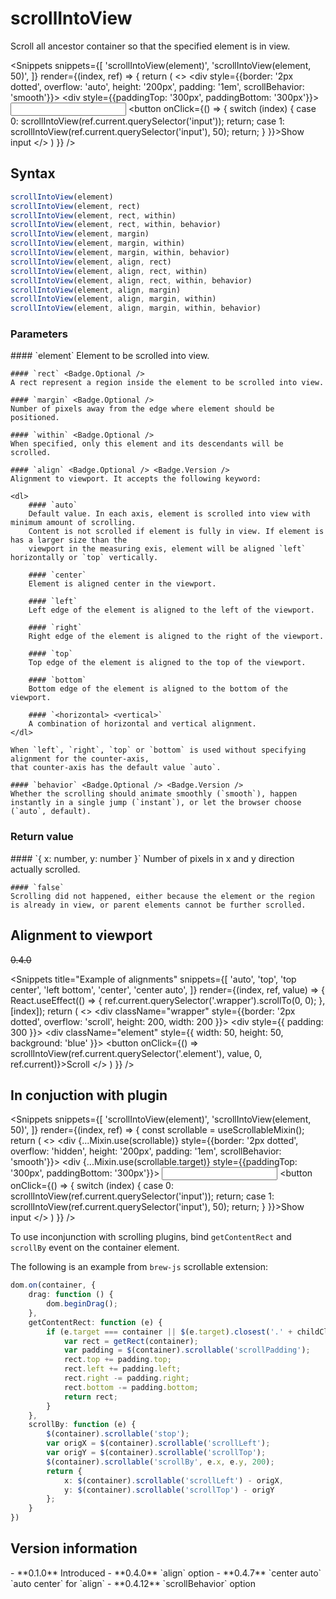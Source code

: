 
<Module name="zeta-dom/domUtil" />

# scrollIntoView

Scroll all ancestor container so that the specified element is in view.

<Snippets
    snippets={[
        'scrollIntoView(element)',
        'scrollIntoView(element, 50)',
    ]}
    render={(index, ref) => {
        return (
            <>
                <div style={{border: '2px dotted', overflow: 'auto', height: '200px', padding: '1em', scrollBehavior: 'smooth'}}>
                    <div style={{paddingTop: '300px', paddingBottom: '300px'}}>
                        <input />
                    </div>
                </div>
                <button onClick={() => {
                    switch (index) {
                        case 0:
                            scrollIntoView(ref.current.querySelector('input'));
                            return;
                        case 1:
                            scrollIntoView(ref.current.querySelector('input'), 50);
                            return;
                    }
                }}>Show input</button>
            </>
        )
    }} />

## Syntax

```javascript
scrollIntoView(element)
scrollIntoView(element, rect)
scrollIntoView(element, rect, within)
scrollIntoView(element, rect, within, behavior)
scrollIntoView(element, margin)
scrollIntoView(element, margin, within)
scrollIntoView(element, margin, within, behavior)
scrollIntoView(element, align, rect)
scrollIntoView(element, align, rect, within)
scrollIntoView(element, align, rect, within, behavior)
scrollIntoView(element, align, margin)
scrollIntoView(element, align, margin, within)
scrollIntoView(element, align, margin, within, behavior)
```

<ImportHint
    name="scrollIntoView"
    module="zeta-dom/domUtil"
    global="zeta.util.scrollIntoView"
/>

### Parameters

<dl>
    #### `element`
    Element to be scrolled into view.

    #### `rect` <Badge.Optional />
    A rect represent a region inside the element to be scrolled into view.

    #### `margin` <Badge.Optional />
    Number of pixels away from the edge where element should be positioned.

    #### `within` <Badge.Optional />
    When specified, only this element and its descendants will be scrolled.

    #### `align` <Badge.Optional /> <Badge.Version />
    Alignment to viewport. It accepts the following keyword:

    <dl>
        #### `auto`
        Default value. In each axis, element is scrolled into view with minimum amount of scrolling.
        Content is not scrolled if element is fully in view. If element is has a larger size than the
        viewport in the measuring exis, element will be aligned `left` horizontally or `top` vertically.

        #### `center`
        Element is aligned center in the viewport.

        #### `left`
        Left edge of the element is aligned to the left of the viewport.

        #### `right`
        Right edge of the element is aligned to the right of the viewport.

        #### `top`
        Top edge of the element is aligned to the top of the viewport.

        #### `bottom`
        Bottom edge of the element is aligned to the bottom of the viewport.

        #### `<horizontal> <vertical>`
        A combination of horizontal and vertical alignment.
    </dl>

    When `left`, `right`, `top` or `bottom` is used without specifying alignment for the counter-axis,
    that counter-axis has the default value `auto`.

    #### `behavior` <Badge.Optional /> <Badge.Version />
    Whether the scrolling should animate smoothly (`smooth`), happen instantly in a single jump (`instant`), or let the browser choose (`auto`, default).
</dl>

### Return value

<dl>
    #### `{ x: number, y: number }`
    Number of pixels in x and y direction actually scrolled.

    #### `false`
    Scrolling did not happened, either because the element or the region is already in view, or parent elements cannot be further scrolled.
</dl>

## Alignment to viewport

~~0.4.0~~

<Snippets
    title="Example of alignments"
    snippets={[
        'auto',
        'top',
        'top center',
        'left bottom',
        'center',
        'center auto',
    ]}
    render={(index, ref, value) => {
        React.useEffect(() => {
            ref.current.querySelector('.wrapper').scrollTo(0, 0);
        }, [index]);
        return (
            <>
                <div className="wrapper" style={{border: '2px dotted', overflow: 'scroll', height: 200, width: 200 }}>
                    <div style={{ padding: 300 }}>
                        <div className="element" style={{ width: 50, height: 50, background: 'blue' }}></div>
                    </div>
                </div>
                <button onClick={() => scrollIntoView(ref.current.querySelector('.element'), value, 0, ref.current)}>Scroll</button>
            </>
        )
    }} />

## In conjuction with plugin

<Snippets
    snippets={[
        'scrollIntoView(element)',
        'scrollIntoView(element, 50)',
    ]}
    render={(index, ref) => {
        const scrollable = useScrollableMixin();
        return (
            <>
                <div {...Mixin.use(scrollable)} style={{border: '2px dotted', overflow: 'hidden', height: '200px', padding: '1em', scrollBehavior: 'smooth'}}>
                    <div {...Mixin.use(scrollable.target)} style={{paddingTop: '300px', paddingBottom: '300px'}}>
                        <input />
                    </div>
                </div>
                <button onClick={() => {
                    switch (index) {
                        case 0:
                            scrollIntoView(ref.current.querySelector('input'));
                            return;
                        case 1:
                            scrollIntoView(ref.current.querySelector('input'), 50);
                            return;
                    }
                }}>Show input</button>
            </>
        )
    }} />

To use inconjunction with scrolling plugins, bind `getContentRect` and `scrollBy` event on the container element.

The following is an example from `brew-js` scrollable extension:

```typescript
dom.on(container, {
    drag: function () {
        dom.beginDrag();
    },
    getContentRect: function (e) {
        if (e.target === container || $(e.target).closest('.' + childClass)[0]) {
            var rect = getRect(container);
            var padding = $(container).scrollable('scrollPadding');
            rect.top += padding.top;
            rect.left += padding.left;
            rect.right -= padding.right;
            rect.bottom -= padding.bottom;
            return rect;
        }
    },
    scrollBy: function (e) {
        $(container).scrollable('stop');
        var origX = $(container).scrollable('scrollLeft');
        var origY = $(container).scrollable('scrollTop');
        $(container).scrollable('scrollBy', e.x, e.y, 200);
        return {
            x: $(container).scrollable('scrollLeft') - origX,
            y: $(container).scrollable('scrollTop') - origY
        };
    }
})
```

## Version information

<VersionTimeline module="zeta-dom">
- **0.1.0** Introduced
- **0.4.0** `align` option
- **0.4.7** `center auto` `auto center` for `align`
- **0.4.12** `scrollBehavior` option
</VersionTimeline>
